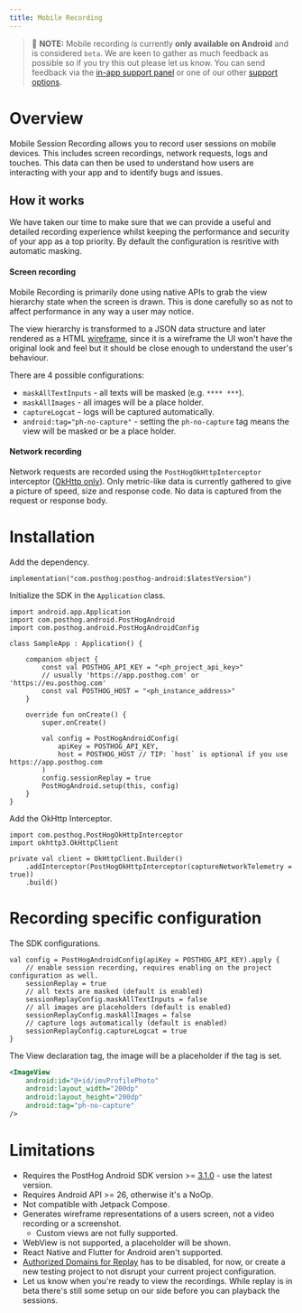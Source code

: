 ```yaml
---
title: Mobile Recording
---
```


> 🚧 **NOTE:** Mobile recording is currently **only available on Android** and is considered `beta`. We are keen to gather as much feedback as possible so if you try this out please let us know. You can send feedback via the [in-app support panel](https://us.posthog.com#panel=support%3Afeedback%3Asession_replay%3Alow) or one of our other [support options](/docs/support-options).


# Overview

Mobile Session Recording allows you to record user sessions on mobile devices. This includes screen recordings, network requests, logs and touches. This data can then be used to understand how users are interacting with your app and to identify bugs and issues.

## How it works

We have taken our time to make sure that we can provide a useful and detailed recording experience whilst keeping the performance and security of your app as a top priority. By default the configuration is resritive with automatic masking.

#### Screen recording

Mobile Recording is primarily done using native APIs to grab the view hierarchy state when the screen is drawn. This is done carefully so as not to affect performance in any way a user may notice.

The view hierarchy is transformed to a JSON data structure and later rendered as a HTML [wireframe](https://www.figma.com/resource-library/what-is-wireframing/), since it is a wireframe the UI won't have the original look and feel but it should be close enough to understand the user's behaviour.

There are 4 possible configurations:
* `maskAllTextInputs` - all texts will be masked (e.g. `**** ***`).
* `maskAllImages` - all images will be a place holder.
* `captureLogcat` - logs will be captured automatically.
* `android:tag="ph-no-capture"` - setting the `ph-no-capture` tag means the view will be masked or be a place holder.

#### Network recording

Network requests are recorded using the `PostHogOkHttpInterceptor` interceptor ([OkHttp only](https://github.com/square/okhttp/)). Only metric-like data is currently gathered to give a picture of speed, size and response code. No data is captured from the request or response body.

# Installation

Add the dependency.

```gradle_kotlin file=app/build.gradle.kts
implementation("com.posthog:posthog-android:$latestVersion")
```

Initialize the SDK in the `Application` class.

```android_kotlin
import android.app.Application
import com.posthog.android.PostHogAndroid
import com.posthog.android.PostHogAndroidConfig

class SampleApp : Application() {

    companion object {
        const val POSTHOG_API_KEY = "<ph_project_api_key>"
        // usually 'https://app.posthog.com' or 'https://eu.posthog.com'
        const val POSTHOG_HOST = "<ph_instance_address>"
    }

    override fun onCreate() {
        super.onCreate()

        val config = PostHogAndroidConfig(
            apiKey = POSTHOG_API_KEY,
            host = POSTHOG_HOST // TIP: `host` is optional if you use https://app.posthog.com
        )
        config.sessionReplay = true
        PostHogAndroid.setup(this, config)
    }
}
```

Add the OkHttp Interceptor.

```android_kotlin
import com.posthog.PostHogOkHttpInterceptor
import okhttp3.OkHttpClient

private val client = OkHttpClient.Builder()
    .addInterceptor(PostHogOkHttpInterceptor(captureNetworkTelemetry = true))
    .build()
```

# Recording specific configuration

The SDK configurations.

```android_kotlin
val config = PostHogAndroidConfig(apiKey = POSTHOG_API_KEY).apply {
    // enable session recording, requires enabling on the project configuration as well.
    sessionReplay = true
    // all texts are masked (default is enabled)
    sessionReplayConfig.maskAllTextInputs = false
    // all images are placeholders (default is enabled)
    sessionReplayConfig.maskAllImages = false
    // capture logs automatically (default is enabled)
    sessionReplayConfig.captureLogcat = true
}
```

The View declaration tag, the image will be a placeholder if the tag is set.

```xml
<ImageView
    android:id="@+id/imvProfilePhoto"
    android:layout_width="200dp"
    android:layout_height="200dp"
    android:tag="ph-no-capture"
/>
```

# Limitations

* Requires the PostHog Android SDK version >= [3.1.0](https://github.com/PostHog/posthog-android/releases/tag/3.1.0) - use the latest version.
* Requires Android API >= 26, otherwise it's a NoOp.
* Not compatible with Jetpack Compose.
* Generates wireframe representations of a users screen, not a video recording or a screenshot.
  * Custom views are not fully supported.
* WebView is not supported, a placeholder will be shown.
* React Native and Flutter for Android aren't supported.
* [Authorized Domains for Replay](https://us.posthog.com/settings/project-replay#replay-authorized-domains) has to be disabled, for now, or create a new testing project to not disrupt your current project configuration.
* Let us know when you're ready to view the recordings. While replay is in beta there's still some setup on our side before you can playback the sessions.
